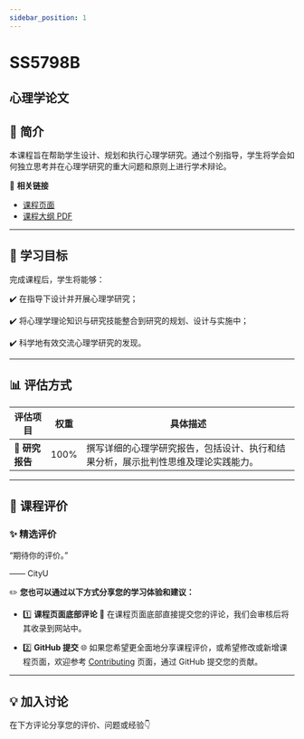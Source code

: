 ```yaml
---
sidebar_position: 1
---
```


# SS5798B
## 心理学论文

## **📘 简介**
本课程旨在帮助学生设计、规划和执行心理学研究。通过个别指导，学生将学会如何独立思考并在心理学研究的重大问题和原则上进行学术辩论。

🔗 **相关链接**
- [课程页面](https://www.cityu.edu.hk/catalogue/pg/202526/course/SS5798B.htm)
- [课程大纲 PDF](https://www.cityu.edu.hk/catalogue/pg/202526/course/SS5798B.pdf)

---

## **🎯 学习目标**

完成课程后，学生将能够：

✔️ 在指导下设计并开展心理学研究；

✔️ 将心理学理论知识与研究技能整合到研究的规划、设计与实施中；

✔️ 科学地有效交流心理学研究的发现。

---

## **📊 评估方式**

| **评估项目**             | **权重** | **具体描述**                                                                                       |
|------------------------|---------|---------------------------------------------------------------------------------------------------|
| **📄 研究报告**          | 100%    | 撰写详细的心理学研究报告，包括设计、执行和结果分析，展示批判性思维及理论实践能力。                                                |

---

## **💬 课程评价**

### ✨ **精选评价**
<div className={commentStyles.commentBox}>
    <p className={commentStyles.commentText}>
        “期待你的评价。”
    </p>
    <p className={commentStyles.commentAuthor}>—— CityU</p>
</div>

✏️ **您也可以通过以下方式分享您的学习体验和建议：**

- 1️⃣ **课程页面底部评论**
💬 在课程页面底部直接提交您的评论，我们会审核后将其收录到网站中。

- 2️⃣ **GitHub 提交**
🌐 如果您希望更全面地分享课程评价，或希望修改或新增课程页面，欢迎参考 [Contributing](/contributing) 页面，通过 GitHub 提交您的贡献。

---

## **💡 加入讨论**

在下方评论分享您的评价、问题或经验👇
<Utterances />
